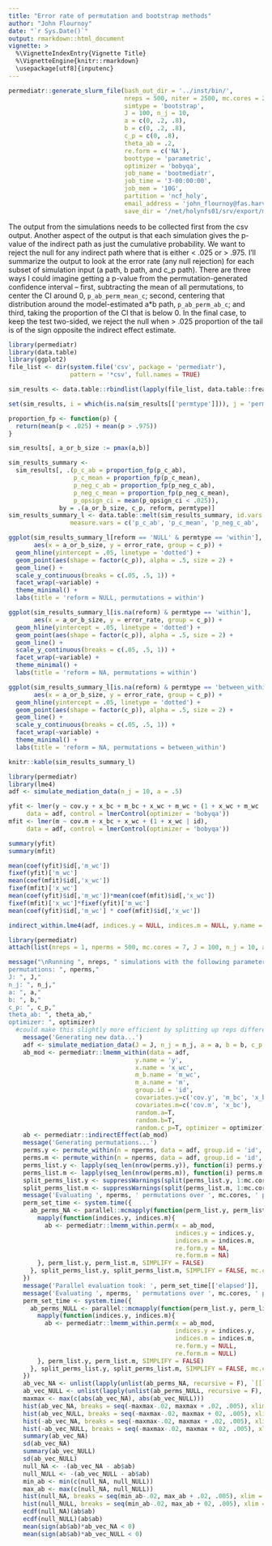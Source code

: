 ```yaml
---
title: "Error rate of permutation and bootstrap methods"
author: "John Flournoy"
date: "`r Sys.Date()`"
output: rmarkdown::html_document
vignette: >
  %\VignetteIndexEntry{Vignette Title}
  %\VignetteEngine{knitr::rmarkdown}
  \usepackage[utf8]{inputenc}
---
```


```r
permediatr::generate_slurm_file(bash_out_dir = '../inst/bin/', 
                                nreps = 500, niter = 2500, mc.cores = 24,
                                simtype = 'bootstrap',
                                J = 100, n_j = 10,
                                a = c(0, .2, .8),
                                b = c(0, .2, .8),
                                c_p = c(0, .8),
                                theta_ab = .2,
                                re.form = c('NA'), 
                                boottype = 'parametric', 
                                optimizer = 'bobyqa',
                                job_name = 'bootmediatr',
                                job_time = '3-00:00:00',
                                job_mem = '10G', 
                                partition = 'ncf_holy', 
                                email_address = 'john_flournoy@fas.harvard.edu', 
                                save_dir = '/net/holynfs01/srv/export/mclaughlin/share_root/users/jflournoy/data')
```

The output from the simulations needs to be collected first from the csv output. Another aspect of the output is that each simulation gives the p-value of the indirect path as just the cumulative probability. We want to reject the null for any indirect path where that is either < .025 or > .975. I'll summarize the output to look at the error rate (any null rejection) for each subset of simulation input (a path, b path, and c_p path). There are three ways I could imagine getting a p-value from the permutation-generated confidence interval -- first, subtracting the mean of all permutations, to center the CI around 0, `p_ab_perm_mean_c`; second, centering that distribution around the model-estimated a*b path, `p_ab_perm_ab_c`; and third, taking the proportion of the CI that is below 0. In the final case, to keep the test two-sided, we reject the null when > .025 proportion of the tail is of the sign opposite the indirect effect estimate.

```r
library(permediatr)
library(data.table)
library(ggplot2)
file_list <- dir(system.file('csv', package = 'permediatr'), 
                 pattern = '*csv', full.names = TRUE)

sim_results <- data.table::rbindlist(lapply(file_list, data.table::fread), fill = TRUE)

set(sim_results, i = which(is.na(sim_results[['permtype']])), j = 'permtype', 'within')

proportion_fp <- function(p) {
  return(mean(p < .025) + mean(p > .975))
}

sim_results[, a_or_b_size := pmax(a,b)]

sim_results_summary <- 
  sim_results[, .(p_c_ab = proportion_fp(p_c_ab),
                  p_c_mean = proportion_fp(p_c_mean),
                  p_neg_c_ab = proportion_fp(p_neg_c_ab),
                  p_neg_c_mean = proportion_fp(p_neg_c_mean),
                  p_opsign_ci = mean(p_opsign_ci < .025)), 
              by = .(a_or_b_size, c_p, reform, permtype)]
sim_results_summary_l <- data.table::melt(sim_results_summary, id.vars = c('a_or_b_size', 'c_p', 'reform', 'permtype'),
                 measure.vars = c('p_c_ab', 'p_c_mean', 'p_neg_c_ab', 'p_neg_c_mean', 'p_opsign_ci'), value.name = 'error_rate')
```

```r
ggplot(sim_results_summary_l[reform == 'NULL' & permtype == 'within'], 
       aes(x = a_or_b_size, y = error_rate, group = c_p)) +
  geom_hline(yintercept = .05, linetype = 'dotted') +
  geom_point(aes(shape = factor(c_p)), alpha = .5, size = 2) + 
  geom_line() +
  scale_y_continuous(breaks = c(.05, .5, 1)) +
  facet_wrap(~variable) +
  theme_minimal() +
  labs(title = 'reform = NULL, permutations = within')

ggplot(sim_results_summary_l[is.na(reform) & permtype == 'within'], 
       aes(x = a_or_b_size, y = error_rate, group = c_p)) +
  geom_hline(yintercept = .05, linetype = 'dotted') +
  geom_point(aes(shape = factor(c_p)), alpha = .5, size = 2) + 
  geom_line() +
  scale_y_continuous(breaks = c(.05, .5, 1)) +
  facet_wrap(~variable) +
  theme_minimal() +
  labs(title = 'reform = NA, permutations = within')

ggplot(sim_results_summary_l[is.na(reform) & permtype == 'between_within'], 
       aes(x = a_or_b_size, y = error_rate, group = c_p)) +
  geom_hline(yintercept = .05, linetype = 'dotted') +
  geom_point(aes(shape = factor(c_p)), alpha = .5, size = 2) + 
  geom_line() +
  scale_y_continuous(breaks = c(.05, .5, 1)) +
  facet_wrap(~variable) +
  theme_minimal() +
  labs(title = 'reform = NA, permutations = between_within')
```

```r
knitr::kable(sim_results_summary_l)
```


```r
library(permediatr)
library(lme4)
adf <- simulate_mediation_data(n_j = 10, a = .5)

yfit <- lmer(y ~ cov.y + x_bc + m_bc + x_wc + m_wc + (1 + x_wc + m_wc | id),
     data = adf, control = lmerControl(optimizer = 'bobyqa'))
mfit <- lmer(m ~ cov.m + x_bc + x_wc + (1 + x_wc | id),
     data = adf, control = lmerControl(optimizer = 'bobyqa'))

summary(yfit)
summary(mfit)

mean(coef(yfit)$id[,'m_wc'])
fixef(yfit)['m_wc']
mean(coef(mfit)$id[,'x_wc'])
fixef(mfit)['x_wc']
mean(coef(yfit)$id[,'m_wc'])*mean(coef(mfit)$id[,'x_wc'])
fixef(mfit)['x_wc']*fixef(yfit)['m_wc']
mean(coef(yfit)$id[,'m_wc'] * coef(mfit)$id[,'x_wc'])

indirect_within.lme4(adf, indices.y = NULL, indices.m = NULL, y.name = 'y', x.name = 'x_wc', m_b.name = 'm_wc', m_a.name = 'm', group.id = 'id', covariates.y = c('cov.y', 'x_bc', 'm_bc'), covariates.m = c('cov.m', 'x_bc'), optimizer = 'bobyqa')
```

```r
library(permediatr)
attach(list(nreps = 1, nperms = 500, mc.cores = 7, J = 100, n_j = 10, a = 0, b = .5, c_p = 0, theta_ab = .2, optimizer = 'bobyqa'))

message("\nRunning ", nreps, " simulations with the following parameters:
permutations: ", nperms,"
J: ", J,"
n_j: ", n_j,"
a: ", a,"
b: ", b,"
c_p: ", c_p,"
theta_ab: ", theta_ab,"
optimizer: ", optimizer)
  #could make this slightly more efficient by splitting up reps differently.
    message('Generating new data...')
    adf <- simulate_mediation_data(J = J, n_j = n_j, a = a, b = b, c_p = c_p, theta_ab = theta_ab)
    ab_mod <- permediatr::lmemm_within(data = adf,
                                   y.name = 'y',
                                   x.name = 'x_wc',
                                   m_b.name = 'm_wc',
                                   m_a.name = 'm',
                                   group.id = 'id',
                                   covariates.y=c('cov.y', 'm_bc', 'x_bc'),
                                   covariates.m=c('cov.m', 'x_bc'),
                                   random.a=T,
                                   random.b=T,
                                   random.c_p=T, optimizer = optimizer)
    ab <- permediatr::indirectEffect(ab_mod)
    message('Generating permutations...')
    perms.y <- permute_within(n = nperms, data = adf, group.id = 'id', series = F)
    perms.m <- permute_within(n = nperms, data = adf, group.id = 'id', series = F)
    perms_list.y <- lapply(seq_len(nrow(perms.y)), function(i) perms.y[i,])
    perms_list.m <- lapply(seq_len(nrow(perms.m)), function(i) perms.m[i,])
    split_perms_list.y <- suppressWarnings(split(perms_list.y, 1:mc.cores))
    split_perms_list.m <- suppressWarnings(split(perms_list.m, 1:mc.cores))
    message('Evaluating ', nperms, ' permutations over ', mc.cores, ' processors...')
    perm_set_time <- system.time({
      ab_perms_NA <- parallel::mcmapply(function(perm_list.y, perm_list.m){
        mapply(function(indices.y, indices.m){
          ab <- permediatr::lmemm_within.perm(x = ab_mod,
                                              indices.y = indices.y,
                                              indices.m = indices.m,
                                              re.form.y = NA, 
                                              re.form.m = NA)
        }, perm_list.y, perm_list.m, SIMPLIFY = FALSE)
      }, split_perms_list.y, split_perms_list.m, SIMPLIFY = FALSE, mc.cores = mc.cores)
    })
    message('Parallel evaluation took: ', perm_set_time[['elapsed']], 's')
    message('Evaluating ', nperms, ' permutations over ', mc.cores, ' processors...')
    perm_set_time <- system.time({
      ab_perms_NULL <- parallel::mcmapply(function(perm_list.y, perm_list.m){
        mapply(function(indices.y, indices.m){
          ab <- permediatr::lmemm_within.perm(x = ab_mod,
                                              indices.y = indices.y,
                                              indices.m = indices.m,
                                              re.form.y = NULL, 
                                              re.form.m = NULL)
        }, perm_list.y, perm_list.m, SIMPLIFY = FALSE)
      }, split_perms_list.y, split_perms_list.m, SIMPLIFY = FALSE, mc.cores = mc.cores)
    })
    ab_vec_NA <- unlist(lapply(unlist(ab_perms_NA, recursive = F), `[[`, 'ab'))
    ab_vec_NULL <- unlist(lapply(unlist(ab_perms_NULL, recursive = F), `[[`, 'ab'))
    maxmax <- max(c(abs(ab_vec_NA), abs(ab_vec_NULL)))
    hist(ab_vec_NA, breaks = seq(-maxmax-.02, maxmax + .02, .005), xlim = c(-maxmax, maxmax)); abline(v = ab$ab)
    hist(ab_vec_NULL, breaks = seq(-maxmax-.02, maxmax + 02, .005), xlim = c(-maxmax, maxmax)); abline(v = ab$ab)
    hist(-ab_vec_NA, breaks = seq(-maxmax-.02, maxmax + .02, .005), xlim = c(-maxmax, maxmax)); abline(v = ab$ab)
    hist(-ab_vec_NULL, breaks = seq(-maxmax-.02, maxmax + 02, .005), xlim = c(-maxmax, maxmax)); abline(v = ab$ab)
    summary(ab_vec_NA)
    sd(ab_vec_NA)
    summary(ab_vec_NULL)
    sd(ab_vec_NULL)
    null_NA <- -(ab_vec_NA - ab$ab)
    null_NULL <- -(ab_vec_NULL - ab$ab)
    min_ab <- min(c(null_NA, null_NULL))
    max_ab <- max(c(null_NA, null_NULL))
    hist(null_NA, breaks = seq(min_ab-.02, max_ab + .02, .005), xlim = c(min_ab, max_ab)); abline(v = ab$ab)
    hist(null_NULL, breaks = seq(min_ab-.02, max_ab + 02, .005), xlim = c(min_ab, max_ab)); abline(v = ab$ab)
    ecdf(null_NA)(ab$ab)
    ecdf(null_NULL)(ab$ab)
    mean(sign(ab$ab)*ab_vec_NA < 0)
    mean(sign(ab$ab)*ab_vec_NULL < 0)
```
